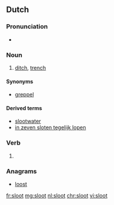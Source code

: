 ==Dutch==
{{wikipedia|lang=nl}}

===Pronunciation===
* {{audio|Nl-sloot.ogg|Audio|lang=nl}}

===Noun===
{{nl-noun|f|g2=m|-en|slootje}}

# [[ditch]], [[trench]]

====Synonyms====
* [[greppel]]

====Derived terms====
* [[slootwater]] {{g2|n}}
* [[in zeven sloten tegelijk lopen]]

===Verb===
{{nl-verb-form}}

# {{nl-verb form of|n=sg|t=past|m=ind|sluiten}}

===Anagrams===
* [[loost#Dutch|loost]]

[[fr:sloot]]
[[mg:sloot]]
[[nl:sloot]]
[[chr:sloot]]
[[vi:sloot]]
